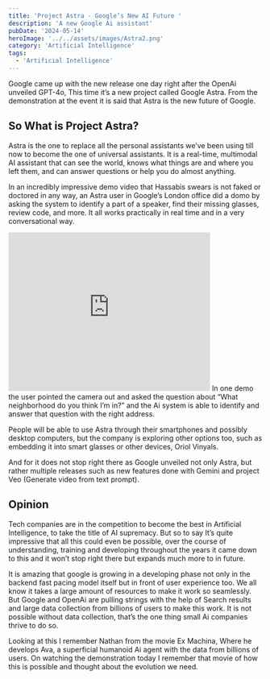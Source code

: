 ```yaml
---
title: 'Project Astra - Google’s New AI Future '
description: 'A new Google Ai assistant'
pubDate: '2024-05-14'
heroImage: '../../assets/images/Astra2.png'
category: 'Artificial Intelligence'
tags:
  - 'Artificial Intelligence'
---
```


Google came up with the new release one day right after the OpenAi unveiled GPT-4o, This time it’s a new project called Google Astra. From the demonstration at the event it is said that Astra is the new future of Google.

## So What is Project Astra?

Astra is the one to replace all the personal assistants we’ve been using till now to become the one of universal assistants. It is a real-time, multimodal AI assistant that can see the world, knows what things are and where you left them, and can answer questions or help you do almost anything.

In an incredibly impressive demo video that Hassabis swears is not faked or doctored in any way, an Astra user in Google’s London office did a domo by asking the system to identify a part of a speaker, find their missing glasses, review code, and more. It all works practically in real time and in a very conversational way.

<iframe
	width='400'
	height='315'
	src='https://www.youtube.com/embed/nXVvvRhiGjI?si=Hb68Nw0TRvo51UY7'
	title='YouTube video player'
	frameborder='0'
	allow='accelerometer; autoplay; clipboard-write; encrypted-media; gyroscope; picture-in-picture'
></iframe>
In one demo the user pointed the camera out and asked the question about “What neighborhood do you
think I’m in?” and the Ai system is able to identify and answer that question with the right
address.

People will be able to use Astra through their smartphones and possibly desktop computers, but the company is exploring other options too, such as embedding it into smart glasses or other devices, Oriol Vinyals.

And for it does not stop right there as Google unveiled not only Astra, but rather multiple releases such as new features done with Gemini and project Veo (Generate video from text prompt).

## Opinion

Tech companies are in the competition to become the best in Artificial Intelligence, to take the title of AI supremacy. But so to say It’s quite impressive that all this could even be possible, over the course of understanding, training and developing throughout the years it came down to this and it won’t stop right there but expands much more to in future.

It is amazing that google is growing in a developing phase not only in the backend fast pacing model itself but in front of user experience too. We all know it takes a large amount of resources to make it work so seamlessly. But Google and OpenAi are pulling strings with the help of Search results and large data collection from billions of users to make this work. It is not possible without data collection, that’s the one thing small Ai companies thrive to do so.

Looking at this I remember Nathan from the movie Ex Machina, Where he develops Ava, a superficial humanoid Ai agent with the data from billions of users. On watching the demonstration today I remember that movie of how this is possible and thought about the evolution we need.
